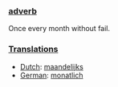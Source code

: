 ===[[adverb]]===
Once every month without fail.

===[[Translation]]s===
*[[Dutch]]: [[maandelijks]]
*[[German]]: [[monatlich]]
